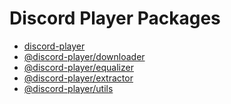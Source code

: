 # Discord Player Packages

* [discord-player](/docs/classes/discord-player/Player)
* [@discord-player/downloader](/docs/classes/@discord-player/downloader/Downloader)
* [@discord-player/equalizer](/docs/classes/@discord-player/equalizer/AudioFilter)
* [@discord-player/extractor](/docs/classes/@discord-player/extractor/AttachmentExtractor)
* [@discord-player/utils](/docs/classes/@discord-player/utils/Collection)